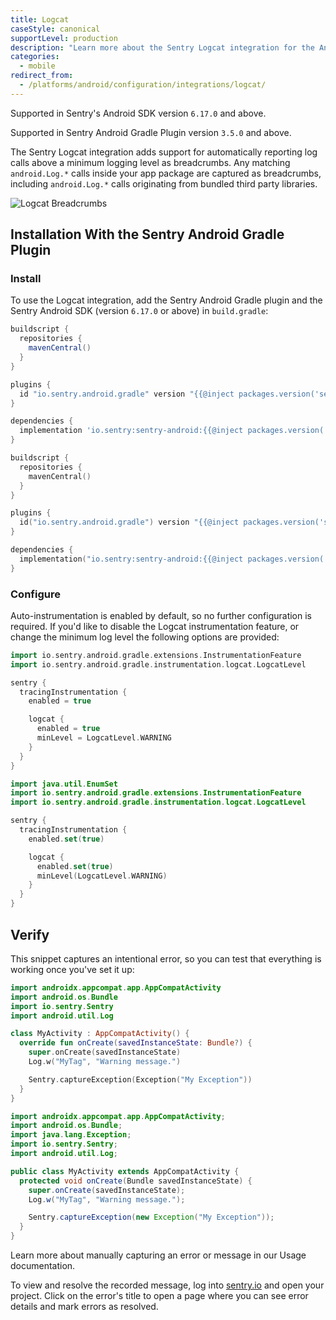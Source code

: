 ```yaml
---
title: Logcat
caseStyle: canonical
supportLevel: production
description: "Learn more about the Sentry Logcat integration for the Android SDK."
categories:
  - mobile
redirect_from:
  - /platforms/android/configuration/integrations/logcat/
---
```


<Note>

Supported in Sentry's Android SDK version `6.17.0` and above.

Supported in Sentry Android Gradle Plugin version `3.5.0` and above.

</Note>

The Sentry Logcat integration adds support for automatically reporting log calls above a minimum logging level as breadcrumbs.
Any matching `android.Log.*` calls inside your app package are captured as breadcrumbs, including `android.Log.*` calls originating from bundled third party libraries.

![Logcat Breadcrumbs](logcat-breadcrumbs.png)

## Installation With the Sentry Android Gradle Plugin

### Install

To use the Logcat integration, add the Sentry Android Gradle plugin and the Sentry Android SDK (version `6.17.0` or above) in `build.gradle`:

```groovy {filename:app/build.gradle}
buildscript {
  repositories {
    mavenCentral()
  }
}

plugins {
  id "io.sentry.android.gradle" version "{{@inject packages.version('sentry.java.android.gradle-plugin', '3.5.0') }}"
}

dependencies {
  implementation 'io.sentry:sentry-android:{{@inject packages.version('sentry.java.android', '6.17.0') }}'
}
```

```kotlin {filename:app/build.gradle.kts}
buildscript {
  repositories {
    mavenCentral()
  }
}

plugins {
  id("io.sentry.android.gradle") version "{{@inject packages.version('sentry.java.android.gradle-plugin', '3.5.0') }}"
}

dependencies {
  implementation("io.sentry:sentry-android:{{@inject packages.version('sentry.java.android', '6.17.0') }}")
}
```

### Configure

Auto-instrumentation is enabled by default, so no further configuration is required. If you'd like to disable the Logcat instrumentation feature, or change the minimum log level the following options are provided:

```groovy {filename:app/build.gradle}
import io.sentry.android.gradle.extensions.InstrumentationFeature
import io.sentry.android.gradle.instrumentation.logcat.LogcatLevel

sentry {
  tracingInstrumentation {
    enabled = true

    logcat {
      enabled = true
      minLevel = LogcatLevel.WARNING
    }
  }
}
```

```kotlin {filename:app/build.gradle.kts}
import java.util.EnumSet
import io.sentry.android.gradle.extensions.InstrumentationFeature
import io.sentry.android.gradle.instrumentation.logcat.LogcatLevel

sentry {
  tracingInstrumentation {
    enabled.set(true)

    logcat {
      enabled.set(true)
      minLevel(LogcatLevel.WARNING)
    }
  }
}
```

## Verify

This snippet captures an intentional error, so you can test that everything is working once you've set it up:

```kotlin
import androidx.appcompat.app.AppCompatActivity
import android.os.Bundle
import io.sentry.Sentry
import android.util.Log

class MyActivity : AppCompatActivity() {
  override fun onCreate(savedInstanceState: Bundle?) {
    super.onCreate(savedInstanceState)
    Log.w("MyTag", "Warning message.")

    Sentry.captureException(Exception("My Exception"))
  }
}
```

```java
import androidx.appcompat.app.AppCompatActivity;
import android.os.Bundle;
import java.lang.Exception;
import io.sentry.Sentry;
import android.util.Log;

public class MyActivity extends AppCompatActivity {
  protected void onCreate(Bundle savedInstanceState) {
    super.onCreate(savedInstanceState);
    Log.w("MyTag", "Warning message.");

    Sentry.captureException(new Exception("My Exception"));
  }
}
```

<Note>

Learn more about manually capturing an error or message in our <PlatformLink to="/usage/">Usage documentation</PlatformLink>.

</Note>

To view and resolve the recorded message, log into [sentry.io](https://sentry.io) and open your project. Click on the error's title to open a page where you can see error details and mark errors as resolved.
